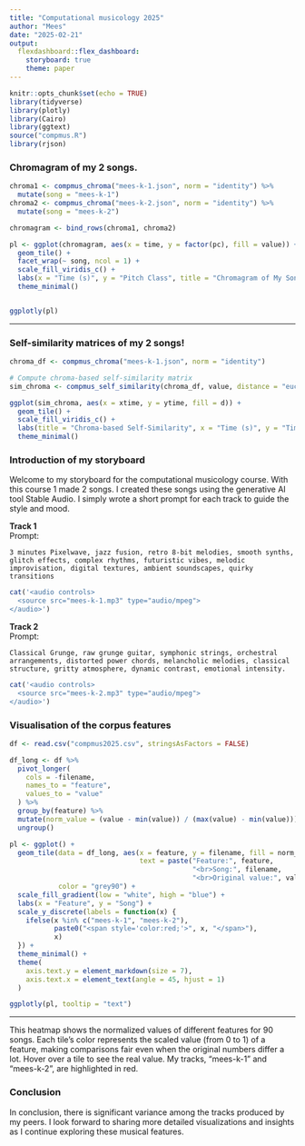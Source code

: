 ```yaml
---
title: "Computational musicology 2025"
author: "Mees"
date: "2025-02-21"
output: 
  flexdashboard::flex_dashboard:
    storyboard: true
    theme: paper
---
```


```r
knitr::opts_chunk$set(echo = TRUE)
library(tidyverse)
library(plotly)
library(Cairo)
library(ggtext)
source("compmus.R")
library(rjson)
```

### Chromagram of my 2 songs.

```r
chroma1 <- compmus_chroma("mees-k-1.json", norm = "identity") %>% 
  mutate(song = "mees-k-1")
chroma2 <- compmus_chroma("mees-k-2.json", norm = "identity") %>% 
  mutate(song = "mees-k-2")

chromagram <- bind_rows(chroma1, chroma2)

pl <- ggplot(chromagram, aes(x = time, y = factor(pc), fill = value)) +
  geom_tile() +
  facet_wrap(~ song, ncol = 1) +
  scale_fill_viridis_c() +
  labs(x = "Time (s)", y = "Pitch Class", title = "Chromagram of My Songs") +
  theme_minimal()


ggplotly(pl)
```

***


### Self-similarity matrices of my 2 songs!

```r
chroma_df <- compmus_chroma("mees-k-1.json", norm = "identity")

# Compute chroma-based self-similarity matrix
sim_chroma <- compmus_self_similarity(chroma_df, value, distance = "euclidean")

ggplot(sim_chroma, aes(x = xtime, y = ytime, fill = d)) +
  geom_tile() +
  scale_fill_viridis_c() +
  labs(title = "Chroma-based Self-Similarity", x = "Time (s)", y = "Time (s)") +
  theme_minimal()
```



### Introduction of my storyboard

Welcome to my storyboard for the computational musicology course. With this course 1 made 2 songs. I created these songs using the generative AI tool Stable Audio. I simply wrote a short prompt for each track to guide the style and mood.

**Track 1**  
Prompt:  
```
3 minutes Pixelwave, jazz fusion, retro 8-bit melodies, smooth synths, glitch effects, complex rhythms, futuristic vibes, melodic improvisation, digital textures, ambient soundscapes, quirky transitions
```

```r
cat('<audio controls>
  <source src="mees-k-1.mp3" type="audio/mpeg">
</audio>')
```

**Track 2**  
Prompt:  
```
Classical Grunge, raw grunge guitar, symphonic strings, orchestral arrangements, distorted power chords, melancholic melodies, classical structure, gritty atmosphere, dynamic contrast, emotional intensity.
```

```r
cat('<audio controls>
  <source src="mees-k-2.mp3" type="audio/mpeg">
</audio>')
```

### Visualisation of the corpus features

```r
df <- read.csv("compmus2025.csv", stringsAsFactors = FALSE)

df_long <- df %>%
  pivot_longer(
    cols = -filename,
    names_to = "feature",
    values_to = "value"
  ) %>%
  group_by(feature) %>%
  mutate(norm_value = (value - min(value)) / (max(value) - min(value))) %>%
  ungroup()

pl <- ggplot() +
  geom_tile(data = df_long, aes(x = feature, y = filename, fill = norm_value,
                                text = paste("Feature:", feature,
                                             "<br>Song:", filename,
                                             "<br>Original value:", value)),
            color = "grey90") +
  scale_fill_gradient(low = "white", high = "blue") +
  labs(x = "Feature", y = "Song") +
  scale_y_discrete(labels = function(x) {
    ifelse(x %in% c("mees-k-1", "mees-k-2"),
           paste0("<span style='color:red;'>", x, "</span>"),
           x)
  }) +
  theme_minimal() +
  theme(
    axis.text.y = element_markdown(size = 7),
    axis.text.x = element_text(angle = 45, hjust = 1)
  )

ggplotly(pl, tooltip = "text")
```

*** 

This heatmap shows the normalized values of different features for 90 songs. Each tile’s color represents the scaled value (from 0 to 1) of a feature, making comparisons fair even when the original numbers differ a lot. Hover over a tile to see the real value. My tracks, "mees-k-1" and "mees-k-2", are highlighted in red.


### Conclusion
In conclusion, there is significant variance among the tracks produced by my peers. I look forward to sharing more detailed visualizations and insights as I continue exploring these musical features.

